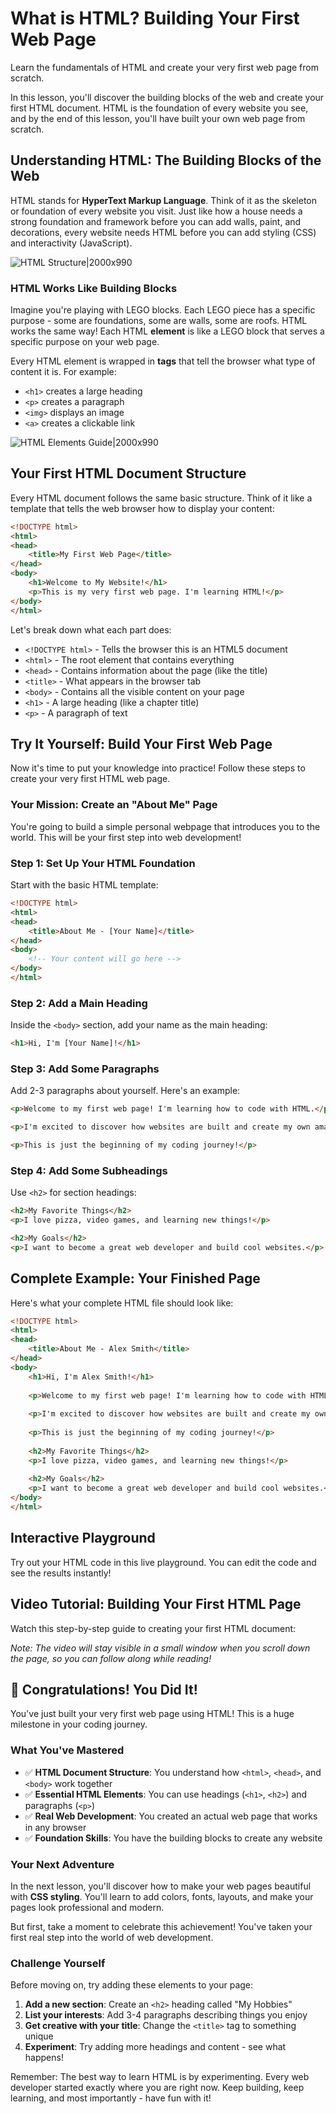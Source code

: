 # What is HTML? Building Your First Web Page

Learn the fundamentals of HTML and create your very first web page from scratch.

In this lesson, you'll discover the building blocks of the web and create your first HTML document. HTML is the foundation of every website you see, and by the end of this lesson, you'll have built your own web page from scratch.

## Understanding HTML: The Building Blocks of the Web

HTML stands for **HyperText Markup Language**. Think of it as the skeleton or foundation of every website you visit. Just like how a house needs a strong foundation and framework before you can add walls, paint, and decorations, every website needs HTML before you can add styling (CSS) and interactivity (JavaScript).

![HTML Structure|2000x990](/images/lessons/html-css/html-structure-compass.{scheme}.svg)

### HTML Works Like Building Blocks

Imagine you're playing with LEGO blocks. Each LEGO piece has a specific purpose - some are foundations, some are walls, some are roofs. HTML works the same way! Each HTML **element** is like a LEGO block that serves a specific purpose on your web page.

Every HTML element is wrapped in **tags** that tell the browser what type of content it is. For example:
- `<h1>` creates a large heading
- `<p>` creates a paragraph
- `<img>` displays an image
- `<a>` creates a clickable link

![HTML Elements Guide|2000x990](/images/lessons/html-css/html-elements-compass.{scheme}.svg)

## Your First HTML Document Structure

Every HTML document follows the same basic structure. Think of it like a template that tells the web browser how to display your content:

```html
<!DOCTYPE html>
<html>
<head>
    <title>My First Web Page</title>
</head>
<body>
    <h1>Welcome to My Website!</h1>
    <p>This is my very first web page. I'm learning HTML!</p>
</body>
</html>
```

Let's break down what each part does:

- `<!DOCTYPE html>` - Tells the browser this is an HTML5 document
- `<html>` - The root element that contains everything
- `<head>` - Contains information about the page (like the title)
- `<title>` - What appears in the browser tab
- `<body>` - Contains all the visible content on your page
- `<h1>` - A large heading (like a chapter title)
- `<p>` - A paragraph of text

## Try It Yourself: Build Your First Web Page

Now it's time to put your knowledge into practice! Follow these steps to create your very first HTML web page.

### Your Mission: Create an "About Me" Page

You're going to build a simple personal webpage that introduces you to the world. This will be your first step into web development!

### Step 1: Set Up Your HTML Foundation

Start with the basic HTML template:

```html
<!DOCTYPE html>
<html>
<head>
    <title>About Me - [Your Name]</title>
</head>
<body>
    <!-- Your content will go here -->
</body>
</html>
```

### Step 2: Add a Main Heading

Inside the `<body>` section, add your name as the main heading:

```html
<h1>Hi, I'm [Your Name]!</h1>
```

### Step 3: Add Some Paragraphs

Add 2-3 paragraphs about yourself. Here's an example:

```html
<p>Welcome to my first web page! I'm learning how to code with HTML.</p>

<p>I'm excited to discover how websites are built and create my own amazing projects.</p>

<p>This is just the beginning of my coding journey!</p>
```

### Step 4: Add Some Subheadings

Use `<h2>` for section headings:

```html
<h2>My Favorite Things</h2>
<p>I love pizza, video games, and learning new things!</p>

<h2>My Goals</h2>
<p>I want to become a great web developer and build cool websites.</p>
```

## Complete Example: Your Finished Page

Here's what your complete HTML file should look like:

```html
<!DOCTYPE html>
<html>
<head>
    <title>About Me - Alex Smith</title>
</head>
<body>
    <h1>Hi, I'm Alex Smith!</h1>
    
    <p>Welcome to my first web page! I'm learning how to code with HTML.</p>
    
    <p>I'm excited to discover how websites are built and create my own amazing projects.</p>
    
    <p>This is just the beginning of my coding journey!</p>
    
    <h2>My Favorite Things</h2>
    <p>I love pizza, video games, and learning new things!</p>
    
    <h2>My Goals</h2>
    <p>I want to become a great web developer and build cool websites.</p>
</body>
</html>
```

## Interactive Playground

Try out your HTML code in this live playground. You can edit the code and see the results instantly!

<HTMLPlayground />

## Video Tutorial: Building Your First HTML Page

Watch this step-by-step guide to creating your first HTML document:

<YouTubeEmbed 
  videoId="UB1O30fR-EE" 
  title="HTML Basics - Building Your First Web Page"
  description="A complete walkthrough of creating your first HTML document from scratch"
/>

*Note: The video will stay visible in a small window when you scroll down the page, so you can follow along while reading!*

## 🎉 Congratulations! You Did It!

You've just built your very first web page using HTML! This is a huge milestone in your coding journey. 

### What You've Mastered

- ✅ **HTML Document Structure**: You understand how `<html>`, `<head>`, and `<body>` work together
- ✅ **Essential HTML Elements**: You can use headings (`<h1>`, `<h2>`) and paragraphs (`<p>`) 
- ✅ **Real Web Development**: You created an actual web page that works in any browser
- ✅ **Foundation Skills**: You have the building blocks to create any website

### Your Next Adventure

In the next lesson, you'll discover how to make your web pages beautiful with **CSS styling**. You'll learn to add colors, fonts, layouts, and make your pages look professional and modern.

But first, take a moment to celebrate this achievement! You've taken your first real step into the world of web development.

### Challenge Yourself

Before moving on, try adding these elements to your page:

1. **Add a new section**: Create an `<h2>` heading called "My Hobbies"
2. **List your interests**: Add 3-4 paragraphs describing things you enjoy
3. **Get creative with your title**: Change the `<title>` tag to something unique
4. **Experiment**: Try adding more headings and content - see what happens!

Remember: The best way to learn HTML is by experimenting. Every web developer started exactly where you are right now. Keep building, keep learning, and most importantly - have fun with it!
